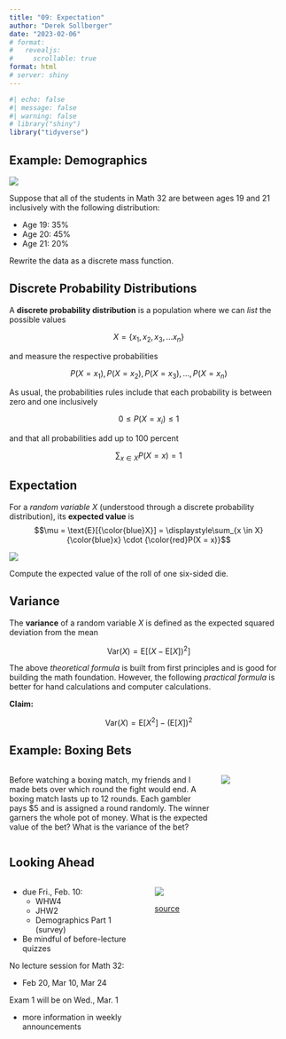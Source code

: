 ```yaml
---
title: "09: Expectation"
author: "Derek Sollberger"
date: "2023-02-06"
# format: 
#   revealjs:
#     scrollable: true
format: html
# server: shiny
---
```


\newcommand{\ds}{\displaystyle}

```r
#| echo: false
#| message: false
#| warning: false
# library("shiny")
library("tidyverse")
```

## Example: Demographics

![](ucmstudents.png)

Suppose that all of the students in Math 32 are between ages 19 and 21 inclusively with the following distribution:

- Age 19: 35\%
- Age 20: 45\%
- Age 21: 20\%

Rewrite the data as a discrete mass function.

## Discrete Probability Distributions

:::{.callout-note}
A **discrete probability distribution** is a population where we can *list* the possible values

$$X = \{ x_{1}, x_{2}, x_{3}, ... x_{n} \}$$

and measure the respective probabilities

$$P(X = x_{1}), P(X = x_{2}), P(X = x_{3}), ..., P(X = x_{n})$$
:::

:::{.callout-tip}

As usual, the probabilities rules include that each probability is between zero and one inclusively

$$0 \leq P(X = x_{i}) \leq 1$$

and that all probabilities add up to 100 percent

$$\ds\sum_{x \in X} P(X = x) = 1$$
:::

## Expectation

:::{.callout-note}
For a *random variable* $X$ (understood through a discrete probability distribution), its **expected value** is
$$\mu = \text{E}[{\color{blue}X}] = \ds\sum_{x \in X} {\color{blue}x} \cdot {\color{red}P(X = x)}$$
:::

![](die.png)

Compute the expected value of the roll of one six-sided die.

## Variance

:::{.callout-note}
The **variance** of a random variable $X$ is defined as the expected squared deviation from the mean

$$\text{Var}(X) = \text{E}[(X - \text{E}[X])^{2}]$$
:::

:::{.callout-tip}
The above *theoretical formula* is built from first principles and is good for building the math foundation.  However, the following *practical formula* is better for hand calculations and computer calculations.
:::

**Claim:** 

$$\text{Var}(X) = \text{E}[X^{2}] - \left(\text{E}[X]\right)^{2}$$

## Example: Boxing Bets

:::: {.columns}

::: {.column width="75%"}
Before watching a boxing match, my friends and I made bets over which round the fight would end.  A boxing match lasts up to 12 rounds.  Each gambler pays \$5 and is assigned a round randomly.  The winner garners the whole pot of money.  What is the expected value of the bet?  What is the variance of the bet?	
:::

::: {.column width="25%"}
![](CaneloVersusMayweather.png)
:::

::::


## Looking Ahead

:::: {.columns}

::: {.column width="50%"}
- due Fri., Feb. 10:
  - WHW4
  - JHW2
  - Demographics Part 1 (survey)
- Be mindful of before-lecture quizzes	

No lecture session for Math 32: 

* Feb 20, Mar 10, Mar 24
  
Exam 1 will be on Wed., Mar. 1

  - more information in weekly announcements

:::

::: {.column width="50%"}
![](mean_joke.png)

[source](https://mobile.twitter.com/sgadarian/status/1569378193370480642)

:::

::::

















:::: {.columns}

::: {.column width="50%"}
	
:::

::: {.column width="50%"}

:::

::::

:::: {.panel-tabset}



::::
